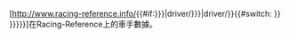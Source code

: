 [http://www.racing-reference.info/{{#if:{{{1|{{{id|}}}}}}|driver/{{{1|{{{id|}}}}}}|driver/{{urlencode:{{PAGENAME}}}}}}{{#switch:{{lc:{{{section|}}} }}
}} {{{2|{{{name|{{PAGENAME}}}}}}}}]在Racing-Reference上的車手數據。<noinclude>
{{documentation}}
</noinclude>